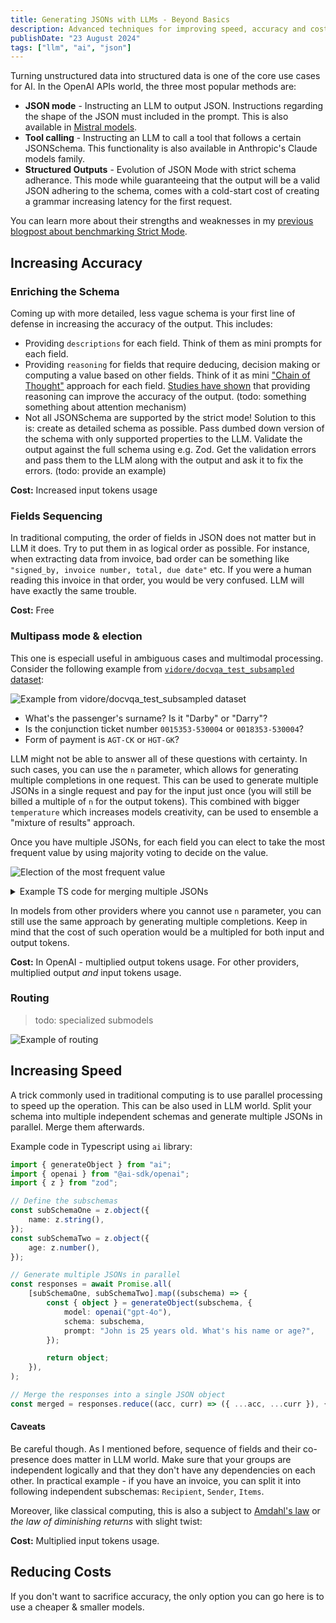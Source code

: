 ```yaml
---
title: Generating JSONs with LLMs - Beyond Basics
description: Advanced techniques for improving speed, accuracy and cost of JSON generation with LLMs.
publishDate: "23 August 2024"
tags: ["llm", "ai", "json"]
---
```



Turning unstructured data into structured data is one of the core use cases for AI. In the OpenAI APIs world, the three most popular methods are:

- **JSON mode** - Instructing an LLM to output JSON. Instructions regarding the shape of the JSON must included in the prompt. This is also available in [Mistral models](https://docs.mistral.ai/capabilities/json_mode/).
- **Tool calling** - Instructing an LLM to call a tool that follows a certain JSONSchema. This functionality is also available in Anthropic's Claude models family.
- **Structured Outputs** - Evolution of JSON Mode with strict schema adherance. This mode while guaranteeing that the output will be a valid JSON adhering to the schema, comes with a cold-start cost of creating a grammar increasing latency for the first request.

You can learn more about their strengths and weaknesses in my [previous blogpost about benchmarking Strict Mode](/posts/benchmarking-llms-for-structured-json-generation/).

## Increasing Accuracy

### Enriching the Schema

Coming up with more detailed, less vague schema is your first line of defense in increasing the accuracy of the output. This includes:

- Providing `descriptions` for each field. Think of them as mini prompts for each field.
- Providing `reasoning` for fields that require deducing, decision making or computing a value based on other fields. Think of it as mini ["Chain of Thought"](https://www.promptingguide.ai/techniques/cot) approach for each field. [Studies have shown](https://arxiv.org/abs/2201.11903) that providing reasoning can improve the accuracy of the output. (todo: something something about attention mechanism)
- Not all JSONSchema are supported by the strict mode! Solution to this is: create as detailed schema as possible. Pass dumbed down version of the schema with only supported properties to the LLM. Validate the output against the full schema using e.g. Zod. Get the validation errors and pass them to the LLM along with the output and ask it to fix the errors. (todo: provide an example)

**Cost:** Increased input tokens usage

### Fields Sequencing

In traditional computing, the order of fields in JSON does not matter but in LLM it does. Try to put them in as logical order as possible. For instance, when extracting data from invoice, bad order can be something like `"signed_by, invoice number, total, due date"` etc. If you were a human reading this invoice in that order, you would be very confused. LLM will have exactly the same trouble.

**Cost:** Free

### Multipass mode & election

This one is especiall useful in ambiguous cases and multimodal processing. Consider the following example from [`vidore/docvqa_test_subsampled` dataset](https://huggingface.co/datasets/vidore/docvqa_test_subsampled/viewer):

![Example from `vidore/docvqa_test_subsampled` dataset](./unclear-example.png "Example from `vidore/docvqa_test_subsampled` dataset")

- What's the passenger's surname? Is it "Darby" or "Darry"?
- Is the conjunction ticket number `0015353-530004` or `0018353-530004`?
- Form of payment is `AGT-CK` or `HGT-GK`?

LLM might not be able to answer all of these questions with certainty. In such cases, you can use the `n` parameter, which allows for generating multiple completions in one request. This can be used to generate multiple JSONs in a single request and pay for the input just once (you will still be billed a multiple of `n` for the output tokens). This combined with bigger `temperature` which increases models creativity, can be used to ensemble a "mixture of results" approach.

Once you have multiple JSONs, for each field you can elect to take the most frequent value by using majority voting to decide on the value.

![Election of the most frequent value](./election.png "Election of the most frequent value")

<details>
<summary>Example TS code for merging multiple JSONs</summary>

```typescript
import { ChatCompletion, ChatCompletionMessage } from 'openai';

type JsonValue = string | number | boolean | null | JsonArray | JsonObject;
type JsonArray = JsonValue[];
type JsonObject = { [key: string]: JsonValue };

function getMostFrequentValue(values: JsonValue[]): JsonValue {
  const counts = new Map<string, { count: number; value: JsonValue }>();
  let maxCount = 0;
  let mostFrequent: JsonValue;

  for (const value of values) {
    const stringValue = JSON.stringify(value);
    const current = counts.get(stringValue) || { count: 0, value };
    current.count++;
    counts.set(stringValue, current);

    if (current.count > maxCount) {
      maxCount = current.count;
      mostFrequent = current.value;
    }
  }

  return mostFrequent!;
}

function mergeJsonValues(values: JsonValue[]): JsonValue {
  if (values.length === 0) return null;
  
  if (values.every(v => Array.isArray(v))) {
    return mergeJsonArrays(values as JsonArray[]);
  }
  
  if (values.every(v => typeof v === 'object' && v !== null && !Array.isArray(v))) {
    return mergeJsonObjects(values as JsonObject[]);
  }
  
  return getMostFrequentValue(values);
}

function mergeJsonArrays(arrays: JsonArray[]): JsonArray {
  const maxLength = Math.max(...arrays.map(arr => arr.length));
  const result: JsonArray = [];

  for (let i = 0; i < maxLength; i++) {
    const values = arrays.map(arr => arr[i]).filter(v => v !== undefined);
    result.push(mergeJsonValues(values));
  }

  return result;
}

function mergeJsonObjects(objects: JsonObject[]): JsonObject {
  const result: JsonObject = {};

  for (const key of new Set(objects.flatMap(obj => Object.keys(obj)))) {
    const values = objects.map(obj => obj[key]).filter(v => v !== undefined);
    result[key] = mergeJsonValues(values);
  }

  return result;
}

function mergeChatCompletionChoices(completion: ChatCompletion): JsonValue {
  const parsedContents = completion.choices.map(choice => {
    const message = choice.message as ChatCompletionMessage;
    return JSON.parse(message.content || 'null');
  });

  return mergeJsonValues(parsedContents);
}

// Usage example
const mergedResult = mergeChatCompletionChoices(chatCompletionResponse);
console.log(mergedResult);
```
</details>

In models from other providers where you cannot use `n` parameter, you can still use the same approach by generating multiple completions. Keep in mind that the cost of such operation would be a multipled for both input and output tokens.

**Cost:** In OpenAI - multiplied output tokens usage. For other providers, multiplied output _and_ input tokens usage.

### Routing

> todo: specialized submodels

![Example of routing](./routing.png "Example of routing")



## Increasing Speed

A trick commonly used in traditional computing is to use parallel processing to speed up the operation. This can be also used in LLM world. Split your schema into multiple independent schemas and generate multiple JSONs in parallel. Merge them afterwards.

Example code in Typescript using `ai` library:

```typescript
import { generateObject } from "ai";
import { openai } from "@ai-sdk/openai";
import { z } from "zod";

// Define the subschemas
const subSchemaOne = z.object({
	name: z.string(),
});
const subSchemaTwo = z.object({
	age: z.number(),
});

// Generate multiple JSONs in parallel
const responses = await Promise.all(
	[subSchemaOne, subSchemaTwo].map((subschema) => {
		const { object } = generateObject(subschema, {
			model: openai("gpt-4o"),
			schema: subschema,
			prompt: "John is 25 years old. What's his name or age?",
		});

		return object;
	}),
);

// Merge the responses into a single JSON object
const merged = responses.reduce((acc, curr) => ({ ...acc, ...curr }), {});
```

#### Caveats 

Be careful though. As I mentioned before, sequence of fields and their co-presence does matter in LLM world. Make sure that your groups are independent logically and that they don't have any dependencies on each other. In practical example - if you have an invoice, you can split it into following independent subschemas: `Recipient`, `Sender`, `Items`.

Moreover, like classical computing, this is also a subject to [Amdahl's law](https://en.wikipedia.org/wiki/Amdahl%27s_law) or _the law of diminishing returns_ with slight twist:

<LLMParallelProcessing client:visible />



**Cost:** Multiplied input tokens usage.

## Reducing Costs

If you don't want to sacrifice accuracy, the only option you can go here is to use a cheaper & smaller models.


